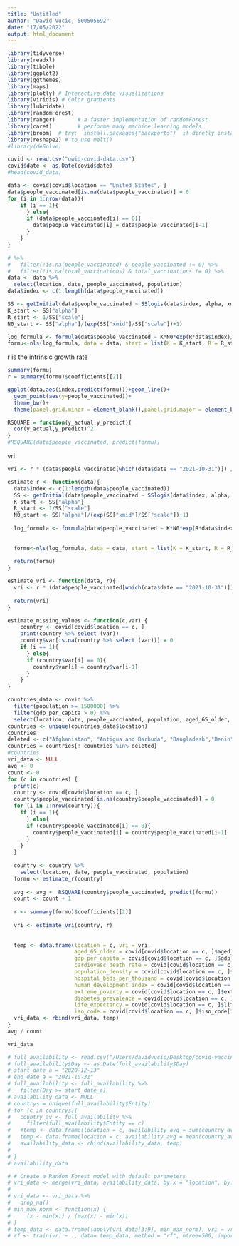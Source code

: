 ```yaml
---
title: "Untitled"
author: "David Vucic, 500505692"
date: "17/05/2022"
output: html_document
---
```



```r
library(tidyverse)
library(readxl)
library(tibble)
library(ggplot2)
library(ggthemes)
library(maps)
library(plotly) # Interactive data visualizations
library(viridis) # Color gradients
library(lubridate)
library(randomForest) 
library(ranger)       # a faster implementation of randomForest
library(caret)        # performe many machine learning models
library(broom)  # try: `install.packages("backports")` if diretly installing broom gives an error
library(reshape2) # to use melt()
#library(deSolve)
```


```r
covid <- read.csv("owid-covid-data.csv")
covid$date <- as.Date(covid$date)
#head(covid_data)
```

```r
data <- covid[covid$location == "United States", ]
data$people_vaccinated[is.na(data$people_vaccinated)] = 0
for (i in 1:nrow(data)){
    if (i == 1){
      } else{
      if (data$people_vaccinated[i] == 0){
        data$people_vaccinated[i] = data$people_vaccinated[i-1]
      }
    }
}

# %>%
#   filter(!is.na(people_vaccinated) & people_vaccinated != 0) %>%
#   filter(!is.na(total_vaccinations) & total_vaccinations != 0) %>%
data <- data %>%
  select(location, date, people_vaccinated, population)
data$index <- c(1:length(data$people_vaccinated))
```

```r
SS <- getInitial(data$people_vaccinated ~ SSlogis(data$index, alpha, xmid, scale), data = data)
K_start <- SS["alpha"]
R_start <- 1/SS["scale"]
N0_start <- SS["alpha"]/(exp(SS["xmid"]/SS["scale"])+1)
```

```r
log_formula <- formula(data$people_vaccinated ~ K*N0*exp(R*data$index)/(K + N0*(exp(R*data$index) - 1)))
formu<-nls(log_formula, data = data, start = list(K = K_start, R = R_start, N0 = N0_start))
```

r is the intrinsic growth rate
```r
summary(formu)
r = summary(formu)$coefficients[[2]]
```



```r
ggplot(data,aes(index,predict(formu)))+geom_line()+
  geom_point(aes(y=people_vaccinated))+
  theme_bw()+
  theme(panel.grid.minor = element_blank(),panel.grid.major = element_blank())+xlab("Fermentation days")+ylab("Dry weight of biomass (mg)")
```


```r
RSQUARE = function(y_actual,y_predict){
  cor(y_actual,y_predict)^2
}
#RSQUARE(data$people_vaccinated, predict(formu))
```



vri
```r
vri <- r * (data$people_vaccinated[which(data$date == "2021-10-31")]) / data$population[1]
```


```r
estimate_r <- function(data){
  data$index <- c(1:length(data$people_vaccinated))
  SS <- getInitial(data$people_vaccinated ~ SSlogis(data$index, alpha, xmid, scale), data = data)
  K_start <- SS["alpha"]
  R_start <- 1/SS["scale"]
  N0_start <- SS["alpha"]/(exp(SS["xmid"]/SS["scale"])+1)
  
  log_formula <- formula(data$people_vaccinated ~ K*N0*exp(R*data$index)/(K + N0*(exp(R*data$index) - 1)))
  
  
  formu<-nls(log_formula, data = data, start = list(K = K_start, R = R_start, N0 = N0_start))
  
  return(formu)
}
```


```r
estimate_vri <- function(data, r){
  vri <- r * (data$people_vaccinated[which(data$date == "2021-10-31")]) / data$population[1]
  
  return(vri)
}
```

```r
estimate_missing_values <- function(c,var) {
    country <- covid[covid$location == c, ]
    print(country %>% select (var))
    country$var[is.na(country %>% select (var))] = 0
    if (i == 1){
      } else{
      if (country$var[i] == 0){
        country$var[i] = country$var[i-1]
      }
    }
}


```


```r
countries_data <- covid %>%
  filter(population >= 1500000) %>%
  filter(gdp_per_capita > 0) %>%
  select(location, date, people_vaccinated, population, aged_65_older, gdp_per_capita, cardiovasc_death_rate, handwashing_facilities, hospital_beds_per_thousand, human_development_index)
countries <- unique(countries_data$location)
countries
deleted <- c("Afghanistan", "Antigua and Barbuda", "Bangladesh","Benin", "Bhutan", "Bonaire Sint Eustatius and Saba", "Botswana", "Burundi","Burkina Faso", "Cameroon", "Cote d'Ivoire", "Democratic Republic of Congo", "Ethiopia","Eritrea", "Gabon", "Ghana", "Guernsey", "Guinea", "Kenya", "Kuwait", "Liberia", "Laos", "Namibia", "Nepal","Nicaragua", "Niger", "Nigeria", "Palestine", "Philippines", "Pitcairn", "Rwanda", "Saint Helena", "Senegal", "Sierra Leone", "Somalia", "South Sudan", "Sudan", "Tokelau", "Turkmenistan","Tanzania", "Uganda","Yemen", "World", "Zambia","Albania","Puerto Rico" )#"Albania" ,"Puerto Rico"
countries = countries[! countries %in% deleted]
#countries
vri_data <- NULL
avg <- 0
count <- 0
for (c in countries) {
  print(c)
  country <- covid[covid$location == c, ]
  country$people_vaccinated[is.na(country$people_vaccinated)] = 0
  for (i in 1:nrow(country)){
    if (i == 1){
      } else{
      if (country$people_vaccinated[i] == 0){
        country$people_vaccinated[i] = country$people_vaccinated[i-1]
      }
    }
  }
  
  country <- country %>%
    select(location, date, people_vaccinated, population)
  formu <- estimate_r(country)
  
  avg <- avg +  RSQUARE(country$people_vaccinated, predict(formu))
  count <- count + 1
  
  r <- summary(formu)$coefficients[[2]]
  
  vri <- estimate_vri(country, r)
  
  
  temp <- data.frame(location = c, vri = vri, 
                     aged_65_older = covid[covid$location == c, ]$aged_65_older[1], 
                     gdp_per_capita = covid[covid$location == c, ]$gdp_per_capita[1], 
                     cardiovasc_death_rate = covid[covid$location == c, ]$cardiovasc_death_rate[1], 
                     population_density = covid[covid$location == c, ]$population_density[1], 
                     hospital_beds_per_thousand = covid[covid$location == c, ]$hospital_beds_per_thousand[1], 
                     human_development_index = covid[covid$location == c, ]$human_development_index[1],
                     extreme_poverty = covid[covid$location == c, ]$extreme_poverty[1],
                     diabetes_prevalence = covid[covid$location == c, ]$diabetes_prevalence[1],
                     life_expectancy = covid[covid$location == c, ]$life_expectancy[1],
                     iso_code = covid[covid$location == c, ]$iso_code[1])
  vri_data <- rbind(vri_data, temp)
}
avg / count
```

```r
vri_data
```

```r
# full_availability <- read.csv("/Users/davidvucic/Desktop/covid-vaccination-policy.csv")
# full_availability$Day <- as.Date(full_availability$Day)
# start_date_a = "2020-12-13"
# end_date_a = "2021-10-31"
# full_availability <- full_availability %>%
#   filter(Day >= start_date_a)
# availability_data <- NULL
# countrys = unique(full_availability$Entity)
# for (c in countrys){
#   country_av <- full_availability %>%
#     filter(full_availability$Entity == c)
#   #temp <- data.frame(location = c, availability_avg = sum(country_av$vaccination_policy >= 4))
#   temp <- data.frame(location = c, availability_avg = mean(country_av$vaccination_policy))
#   availability_data <- rbind(availability_data, temp)
#   
# }
# availability_data


```




```r
# # Create a Random Forest model with default parameters
# vri_data <- merge(vri_data, availability_data, by.x = "location", by.y = "location")
# 
# vri_data <- vri_data %>%
#   drop_na()
# min_max_norm <- function(x) {
#     (x - min(x)) / (max(x) - min(x))
# }
# temp_data <- data.frame(lapply(vri_data[3:9], min_max_norm), vri = vri_data$vri)
# rf <- train(vri ~ ., data= temp_data, method = "rf", ntree=500, importance=TRUE, seed=3888)
```





